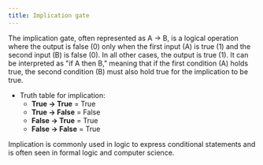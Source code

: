 ```yaml
---
title: Implication gate
---
```


The implication gate, often represented as A -> B, is a logical operation where the output is false (0) only when the first input (A) is true (1) and the second input (B) is false (0). In all other cases, the output is true (1). It can be interpreted as "if A then B," meaning that if the first condition (A) holds true, the second condition (B) must also hold true for the implication to be true.

- Truth table for implication:
  - **True → True** = True
  - **True → False** = False
  - **False → True** = True
  - **False → False** = True

Implication is commonly used in logic to express conditional statements and is often seen in formal logic and computer science.